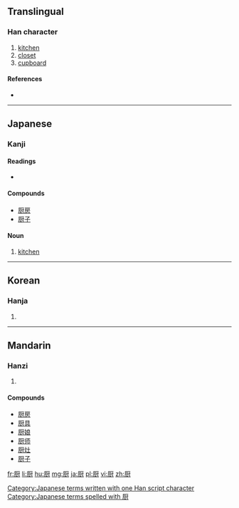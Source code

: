 {{also|廚}}
==Translingual==

===Han character===
{{Han char|rn=27|rad=厂|as=10|sn=12|four=|canj=一一廿戈 (MMTI)|ids=⿸[[厂]]⿰[[豆]][[寸]]}}

# [[kitchen]]
# [[closet]]
# [[cupboard]]

====References====
* {{Han ref|kx=0162.371|dkj=03005|dj=0370.160|hdz=10075.240|uh=53A8|ud=21416}}

----

==Japanese==

===Kanji===
{{ja-kanji|grade=|rs=厂10}}

====Readings====
* {{ja-readings|on=[[ず]] (zu), [[ちゅう]] (chū)|kun=[[くりや]] (kuriya)}}

====Compounds====
* [[厨房]]
* [[厨子]]

====Noun====
{{ja-noun|k|hira=くりや|rom=kuriya}} 

# [[kitchen]]

[[Category:Japanese terms written with one Han script character]]
[[Category:Japanese terms spelled with 厨]]
----

==Korean==

===Hanja===
{{ko-hanja|hangeul=주|rv=ju|mr=chu}}

# {{defn|lang=ko|sort=厂10}}

----

==Mandarin==

===Hanzi===
{{cmn-hanzi|tra=廚|pin=[[chú]] ([[chu2]])|wg=ch'u<sup>2</sup>}}

# {{defn|lang=cmn|sort=厂10}}

====Compounds====
* [[厨房]]
* [[厨具]]
* [[厨娘]]
* [[厨师]]
* [[厨灶]]
* [[厨子]]

[[fr:厨]]
[[li:厨]]
[[hu:厨]]
[[mg:厨]]
[[ja:厨]]
[[pl:厨]]
[[vi:厨]]
[[zh:厨]]